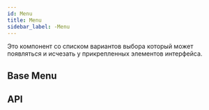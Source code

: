 ```yaml
---
id: Menu
title: Menu
sidebar_label: -Menu
---
```



Это компонент со списком вариантов выбора который может появляться и исчезать у прикрепленных элементов интерфейса.

## Base Menu

<MenuBaseExample />

## API

<ApiDoc name='Menu' />